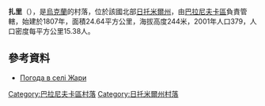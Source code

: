 {{coord|50|17|3|N|27|27|58|E|scale:30000|display=title}}

'''扎里'''（{{lang-uk|Жари}}），是[[烏克蘭|烏克蘭]]的村落，位於該國北部[[日托米爾州|日托米爾州]]，由[[巴拉尼夫卡區|巴拉尼夫卡區]]負責管轄，始建於1807年，面積24.64平方公里，海拔高度244米，2001年人口379，人口密度每平方公里15.38人。

==參考資料==
* [http://weather.in.ua/ua/zhitomirskaja/7673 Погода в селі Жари] {{Wayback|url=http://weather.in.ua/ua/zhitomirskaja/7673 |date=20180701222332 }}

{{DEFAULTSORT:Жари}}
[[Category:巴拉尼夫卡區村落|Category:巴拉尼夫卡區村落]]
[[Category:日托米爾州村落|Category:日托米爾州村落]]


{{Zhytomyr-geo-stub}}